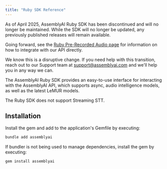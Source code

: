 ```yaml
---
title: "Ruby SDK Reference"
---
```


<Warning title="Deprecation Notice">

As of April 2025, AssemblyAI Ruby SDK has been discontinued and will no longer be maintained. While the SDK will no longer be updated, any previously published releases will remain available.

Going forward, see the [Ruby Pre-Recorded Audio page](/docs/getting-started/transcribe-an-audio-file/ruby) for information on how to integrate with our API directly.

We know this is a disruptive change. If you need help with this transition, reach out to our Support team at support@assemblyai.com and we'll help you in any way we can.

</Warning>

The AssemblyAI Ruby SDK provides an easy-to-use interface for interacting with the AssemblyAI API, which supports async,
audio intelligence models, as well as the latest LeMUR models.

The Ruby SDK does not support Streaming STT.

## Installation

Install the gem and add to the application's Gemfile by executing:

```bash
bundle add assemblyai
```

If bundler is not being used to manage dependencies, install the gem by executing:

```bash
gem install assemblyai
```
